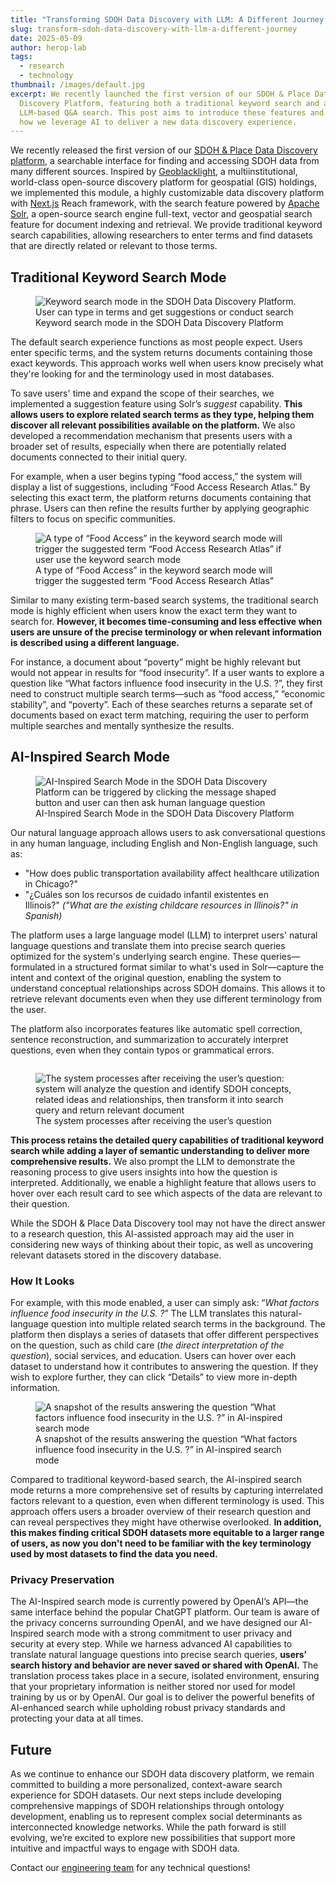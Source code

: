 ```yaml
---
title: "Transforming SDOH Data Discovery with LLM: A Different Journey "
slug: transform-sdoh-data-discovery-with-llm-a-different-journey
date: 2025-05-09
author: herop-lab
tags:
  - research
  - technology
thumbnail: /images/default.jpg
excerpt: We recently launched the first version of our SDOH & Place Data
  Discovery Platform, featuring both a traditional keyword search and an
  LLM-based Q&A search. This post aims to introduce these features and highlight
  how we leverage AI to deliver a new data discovery experience.
---
```

We recently released the first version of our [SDOH & Place Data Discovery platform](https://sdohplace.org/search), a searchable interface for finding and accessing SDOH data from many different sources. Inspired by [Geoblacklight](https://geoblacklight.org/), a multiinstitutional, world-class open-source discovery platform for geospatial (GIS) holdings, we implemented this module, a highly customizable data discovery platform with [Next.js](http://next.js) Reach framework, with the search feature powered by [Apache Solr](https://solr.apache.org/), a open-source search engine full-text, vector and geospatial search feature for document indexing and retrieval. We provide traditional keyword search capabilities, allowing researchers to enter terms and find datasets that are directly related or relevant to those terms.

## Traditional Keyword Search Mode

<figure>
  <img src="/images/transform-sdoh-data-discovery-with-llm-a-different-journey-1.png" alt="Keyword search mode in the SDOH Data Discovery Platform. User can type in terms and get suggestions or conduct search" title="Keyword search mode in the SDOH Data Discovery Platform" />
  <figcaption>Keyword search mode in the SDOH Data Discovery Platform</figcaption>
</figure>

The default search experience functions as most people expect. Users enter specific terms, and the system returns documents containing those exact keywords. This approach works well when users know precisely what they're looking for and the terminology used in most databases.

To save users' time and expand the scope of their searches, we implemented a suggestion feature using Solr’s *suggest* capability. **This allows users to explore related search terms as they type, helping them discover all relevant possibilities available on the platform.** We also developed a recommendation mechanism that presents users with a broader set of results, especially when there are potentially related documents connected to their initial query.

For example, when a user begins typing “food access,” the system will display a list of suggestions, including “Food Access Research Atlas.” By selecting this exact term, the platform returns documents containing that phrase. Users can then refine the results further by applying geographic filters to focus on specific communities.

<figure>
  <img src="/images/transform-sdoh-data-discovery-with-llm-a-different-journey-2.png" alt="A type of “Food Access” in the keyword search mode will trigger the suggested term “Food Access Research Atlas” if user use the keyword search mode" title="A type of “Food Access” in the keyword search mode will trigger the suggested term “Food Access Research Atlas”" />
  <figcaption>A type of “Food Access” in the keyword search mode will trigger the suggested term “Food Access Research Atlas”</figcaption>
</figure>

Similar to many existing term-based search systems, the traditional search mode is highly efficient when users know the exact term they want to search for. **However, it becomes time-consuming and less effective when users are unsure of the precise terminology or when relevant information is described using a different language.**

For instance, a document about “poverty” might be highly relevant but would not appear in results for “food insecurity”. If a user wants to explore a question like “What factors influence food insecurity in the U.S. ?”, they first need to construct multiple search terms—such as “food access,” “economic stability”, and “poverty”. Each of these searches returns a separate set of documents based on exact term matching, requiring the user to perform multiple searches and mentally synthesize the results.

## AI-Inspired Search Mode

<figure>
  <img src="/images/transform-sdoh-data-discovery-with-llm-a-different-journey-3.png" alt="AI-Inspired Search Mode in the SDOH Data Discovery Platform can be triggered by clicking the message shaped button and user can then ask human language question" title="AI-Inspired Search Mode in the SDOH Data Discovery Platform" />
  <figcaption>AI-Inspired Search Mode in the SDOH Data Discovery Platform</figcaption>
</figure>

Our natural language approach allows users to ask conversational questions in any human language, including English and Non-English language, such as: 

* "How does public transportation availability affect healthcare utilization in Chicago?" 
* "¿Cuáles son los recursos de cuidado infantil existentes en Illinois?" *("What are the existing childcare resources in Illinois?" in Spanish)*

The platform uses a large language model (LLM) to interpret users' natural language questions and translate them into precise search queries optimized for the system's underlying search engine. These queries—formulated in a structured format similar to what's used in Solr—capture the intent and context of the original question, enabling the system to understand conceptual relationships across SDOH domains. This allows it to retrieve relevant documents even when they use different terminology from the user. 

The platform also incorporates features like automatic spell correction, sentence reconstruction, and summarization to accurately interpret questions, even when they contain typos or grammatical errors.

![]()

<figure>
  <img src="/images/transform-sdoh-data-discovery-with-llm-a-different-journey-4.png" alt="The system processes after receiving the user’s question: system will analyze the question and identify SDOH concepts, related ideas and relationships, then transform it into search query and return relevant document" title="The system processes after receiving the user’s question" />
  <figcaption>The system processes after receiving the user’s question</figcaption>
</figure>

**This process retains the detailed query capabilities of traditional keyword search while adding a layer of semantic understanding to deliver more comprehensive results.** We also prompt the LLM to demonstrate the reasoning process to give users insights into how the question is interpreted. Additionally, we enable a highlight feature that allows users to hover over each result card to see which aspects of the data are relevant to their question.

While the SDOH & Place Data Discovery tool may not have the direct answer to a research question, this AI-assisted approach may aid the user in considering new ways of thinking about their topic, as well as uncovering relevant datasets stored in the discovery database.

### How It Looks

For example, with this mode enabled, a user can simply ask: “*What factors influence food insecurity in the U.S. ?*” The LLM translates this natural-language question into multiple related search terms in the background. The platform then displays a series of datasets that offer different perspectives on the question, such as child care (*the direct interpretation of the question*), social services, and education. Users can hover over each dataset to understand how it contributes to answering the question. If they wish to explore further, they can click “Details” to view more in-depth information.

<figure>
  <img src="/images/transform-sdoh-data-discovery-with-llm-a-different-journey-6.png" alt="A snapshot of the results answering the question “What factors influence food insecurity in the U.S. ?” in AI-inspired search mode" title="A snapshot of the results answering the question “What factors influence food insecurity in the U.S. ?” in AI-inspired search mode" />
  <figcaption>A snapshot of the results answering the question “What factors influence food insecurity in the U.S. ?” in AI-inspired search mode</figcaption>
</figure>

Compared to traditional keyword-based search, the AI-inspired search mode returns a more comprehensive set of results by capturing interrelated factors relevant to a question, even when different terminology is used. This approach offers users a broader overview of their research question and can reveal perspectives they might have otherwise overlooked. **In addition, this makes finding critical SDOH datasets more equitable to a larger range of users, as now you don't need to be familiar with the key terminology used by most datasets to find the data you need.**

### Privacy Preservation

The AI-Inspired search mode is currently powered by OpenAI’s API—the same interface behind the popular ChatGPT platform. Our team is aware of the privacy concerns surrounding OpenAI, and we have designed our AI-Inspired search mode with a strong commitment to user privacy and security at every step. While we harness advanced AI capabilities to translate natural language questions into precise search queries, **users’ search history and behavior are never saved or shared with OpenAI.** The translation process takes place in a secure, isolated environment, ensuring that your proprietary information is neither stored nor used for model training by us or by OpenAI. Our goal is to deliver the powerful benefits of AI-enhanced search while upholding robust privacy standards and protecting your data at all times.

## Future

As we continue to enhance our SDOH data discovery platform, we remain committed to building a more personalized, context-aware search experience for SDOH datasets. Our next steps include developing comprehensive mappings of SDOH relationships through ontology development, enabling us to represent complex social determinants as interconnected knowledge networks. While the path forward is still evolving, we’re excited to explore new possibilities that support more intuitive and impactful ways to engage with SDOH data.

Contact our [engineering team](https://sdohplace.org/team) for any technical questions!

